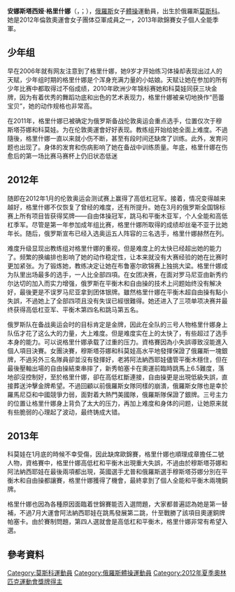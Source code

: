 {{disputed|time=2013-08-13T06:35:43+00:00}}
{{blpunsourced|time=2013-08-13T06:32:20+00:00}}
{{noteTA
|T=zh-cn:安娜斯塔西娅·格里什娜; zh-hk:安娜斯塔西娅·格里什娜; zh-tw:安娜斯塔西娅·格里什娜
|1=zh-cn:安娜斯塔西娅·格里什娜; zh-hk:安娜斯塔西娅·格里什娜; zh-tw:安娜斯塔西娅·格里什娜
|2=zh-cn:格里什娜; zh-hk:格里什娜; zh-tw:格里什娜
}}
{{Infobox Gymnast
|gymnastname= 安娜斯塔西娅·格里什娜<br/>{{lang|ru|Анастасия Гришина}}
|image=Grishina at Jesolo 2012.png
|imagesize = 180px
|caption   = 
|fullname  = 安娜斯塔西娅·尼古拉耶芙娜·格里什娜
|nickname  = 
|country   = {{RUS}}
|formercountry= 
|hometown= 
|birthdate= {{birth_date_and_age|1996|1|16}}
|birthplace= {{RUS}} [[莫斯科|莫斯科]]
|deathdate=
|deathplace=
|height= 1.46m
|weight= 37kg
|discipline= 女子[[競技體操|競技體操]] 
|headcoach= Viktor Razumovsky 和 Irina Razumovskaya
|assistcoach= Olga Burova
|formercoach= Sergey Borisovich Zelikson
|music=
|eponymousskills=
|retired=
|show-medals = yes
|medaltemplates= <!-- see [[Template:MedalRelatedTemplates|Template:MedalRelatedTemplates]] -->
{{MedalCountry |  {{RUS}} }}
{{MedalCompetition|[[奧林匹克運動會|奧林匹克運動會]]}}
{{MedalSilver|[[2012年夏季奥林匹克运动会|2012年伦敦]]|[[2012年夏季奧林匹克運動會體操女子團體比賽|團體]]}}
{{MedalCompetition|歐洲錦標賽}}
{{MedalSilver|2012年布魯塞爾|團體}}
{{MedalSilver|2012年布魯塞爾|高低槓}}
{{MedalBronze|2013年莫斯科|個人全能}}
{{MedalBronze|2013年莫斯科|平衡木}}
}}

'''安娜斯塔西娅·格里什娜'''（{{bd|1996年|1月16日}}，{{lang-ru|'''Анастасия Николаевна Гришина'''}}；{{lang-en|'''Anastasia Grishina'''}}），[[俄羅斯|俄羅斯]]女子[[體操|體操]]運動員，出生於俄羅斯[[莫斯科|莫斯科]]。她是2012年倫敦奧運會女子團体亞軍成員之一，2013年歐錦賽女子個人全能季軍。

== 少年组 ==
早在2006年就有网友注意到了格里什娜，她9岁才开始练习体操却表现出过人的天赋，少年组时期的格里什娜是个浑身充满力量的小姑娘。天赋让她在参加的所有少年比赛中都取得过不俗成绩，2010年欧洲少年锦标赛她和科莫娃同获三块金牌，因为有着优秀的舞蹈功底和出色的艺术表现力，格里什娜被亲切地换作“芭蕾宝贝”，她的动作规格也非常高。

在2011年，格里什娜已被确定为俄罗斯备战伦敦奥运会重点选手，位置仅次于穆斯塔芬娜和科莫娃。为在伦敦奧運會好好表现。教练组开始给她全面上难度。不過隨後，格里什娜一直以来就小伤不断，甚至有段时间还缺席了训练。此外，发育问题也出现了。身体的发育和伤病影响了她在备战中训练质量。年底，格里什娜在伤愈后的第一场比赛马赛杯上仍旧状态低迷

== 2012年 ==
随即在2012年1月的伦敦奥运会测试赛上赢得了高低杠冠军。接着，情况变得越来越好，格里什娜不仅恢复了曾经的难度，还有所提升。她在3月的俄罗斯全国锦标赛上所有项目皆获得奖牌——自由体操冠军，跳马和平衡木亚军，个人全能和高低杠季军。尽管是第一年参加成年组比赛，格里什娜所取得的成绩却丝毫不亚于比她年长。随后，俄罗斯宣布已经入选奥运五人阵容的三名选手，格里什娜赫然在列。

难度升级显现出教练组对格里什娜的重视，但是难度上的太快已经超出她的能力了。频繁的换编排也影响了她的动作稳定性，让本来就没有大赛经验的她在比赛时更加紧张。为了锻炼她，教练决定让她在布鲁塞尔欧锦赛上独挑大梁。格里什娜成为队里出场最多的选手，一人比全部四項。在女团决赛，在面对罗马尼亚由新秀约尔达切的加入而实力增强，俄罗斯在平衡木和自由操的技术上问题始终没有解决好，最後更是不误罗马尼亚拿到团体银牌。雖然格里什娜在平衡木超自由操有點小失誤，不過她上了全部四项且没有失误已經很難得。她还进入了三项单项决赛并最终获得高低杠亚军、平衡木第四名和跳马第五名。

俄罗斯队在备战奥运会时的目标肯定是金牌，因此在全队的三号人物格里什娜身上队伍才花了这么大的力量，大上难度。但是难度实在上的太快了，有些超过了选手本身的能力。可以说格里什娜承载了过重的压力。資格賽因為小失誤導致沒能進入個人項目決賽。女團決賽，穆斯塔芬娜和科莫娃高水平地發揮保證了俄羅斯一塊銀牌，不過另外三名隊員卻並沒有發揮好，老將阿法納西耶娃儘管平衡木穩住，但在最後壓軸出場的自由操結束串摔了，新秀帕塞卡在奧運前臨時跳馬上6.5難度，落地卻沒控制好，至於格里什娜，卻在高低杠斷連接，自由操更是出現低級失誤，直接葬送沖擊金牌希望。不過回顧以前俄羅斯女隊同樣的崩潰，俄羅斯女隊也是幸於羅馬尼亞和中國競爭力弱，面對着大熱門美國隊，俄羅斯隊保證了銀牌。三号主力的位置让格里什娜身上背负了太大的压力，再加上难度和身体的问题，让她原来就有些脆弱的心理起了波动，最终铸成大错。

== 2013年 ==
科莫娃在1月底的時候不幸受傷，因此缺席歐錦賽，格里什娜也順理成章擔任二號人物，資格賽中，格里什娜高低杠和平衡木出現重大失誤，不過由於穆斯塔芬娜和阿法納西耶娃在最後兩項都出現，英國選手尤普和俄羅斯選手穆斯塔芬娜分別在平衡木和自由操都讓賽，格里什娜獲得了機會，最終拿到了個人全能和平衡木兩塊銅牌。

格里什娜也因為各種原因面臨着世錦賽能否入選問題，大家都普遍認為她是第一替補，不過7月大運會阿法納西耶娃在跳馬發展第二跳，什至戰勝了該項目奧運銅牌帕塞卡。由於賽制問題，第四人選就會是高低杠和平衡木，格里什娜非常有希望入選。


==參考資料==
{{Reflist}}
{{DEFAULTSORT:Grishina, Anastasia}}
[[Category:莫斯科運動員|Category:莫斯科運動員]]
[[Category:俄羅斯體操運動員|Category:俄羅斯體操運動員]]
[[Category:2012年夏季奧林匹克運動會獎牌得主|Category:2012年夏季奧林匹克運動會獎牌得主]]